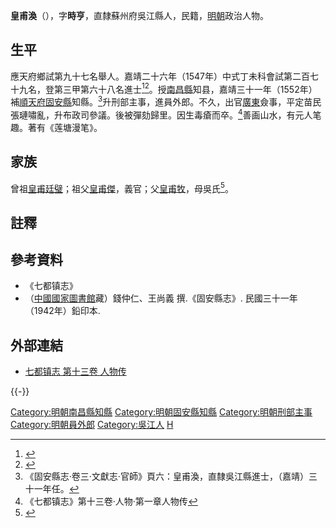 {{明清人物信息框
| 姓名 = 皇甫渙
| 原名 =
| 圖片名稱= 
| 圖片大小 =
| 圖片說明 = 
| 最高職務 =[[廣東|廣東]]僉事
| 國家 = 大明 
| 爵位 =
| 籍貫 = 直隸蘇州府吳江縣
| 族裔 = 
| 字號 = 
| 諡號 =
| 出生日期 = 生年不詳
| 出生地點 = 
| 逝世日期 = 卒年不詳 
| 逝世地點 =
| 墓葬 =
| 配偶 = 
| 親屬 = 
| 出身 =
* 嘉靖二十六年丁未科同進士出身
| 經歷 =
| 著作 =  
}}
'''皇甫渙'''（{{bd|？||？|catIdx=}}），字'''時亨'''，直隸蘇州府吳江縣人，民籍，[[明朝|明朝]]政治人物。

== 生平 ==
應天府鄉試第九十七名舉人。嘉靖二十六年（1547年）中式丁未科會試第二百七十九名，登第三甲第六十八名進士<ref>{{Cite book|title=《皇明贡举考》卷五|author=[[张朝瑞|张朝瑞]]|publisher=《续修四库全书》史部第828册|year=|isbn=|location=|pages=}}</ref><ref>{{Cite book|title=贡举志五种 上|author=鲁小俊，江俊伟著|publisher=武汉大学出版社|year=2009|isbn=978-7-307-07043-1|location=武汉|pages=}}</ref>。授[[南昌縣|南昌縣]]知县，嘉靖三十一年（1552年）補[[順天府|順天府]][[固安縣|固安縣]]知縣。<ref>《固安縣志·卷三·文獻志·官師》頁六：皇甫渙，直隸吳江縣進士，（嘉靖）三十一年任。</ref>升刑部主事，進員外郎。不久，出官[[廣東|廣東]]僉事，平定苗民張璉嘯亂，升布政司參議。後被彈劾歸里。因生毒瘡而卒。<ref>《七都镇志》第十三卷·人物·第一章人物传</ref>善画山水，有元人笔趣。著有《莲塘漫笔》。

== 家族 ==
曾祖[[皇甫廷璧|皇甫廷璧]]；祖父[[皇甫傑|皇甫傑]]，義官；父[[皇甫牧|皇甫牧]]，母吳氏<ref>{{Cite book|title=天一阁藏明代科举录选刊 登科录 点校本|author=龚延明主编|publisher=宁波出版社|year=2016|isbn=978-7-5526-2320-8|location=宁波|pages=|quote=《天一閣藏明代科舉錄選刊.登科錄》之《嘉靖二十六年丁未科登科錄》}}</ref>。

==註釋==
{{reflist}}

==參考資料==
*《七都镇志》
*（[[中國國家圖書館|中國國家圖書館]]藏）錢仲仁、王尚義 撰.《固安縣志》. 民國三十一年（1942年）鉛印本.

==外部連結==
*[http://www.dfzb.suzhou.gov.cn/zsbl/719127.htm 七都镇志 第十三卷 人物传]{{Dead link|date=2018年6月 |bot=InternetArchiveBot |fix-attempted=no }}

{{-}}
{{start box}}
{{s-off}}
{{succession box|[[周大有|周大有]]|[[汪佐|汪佐]]<br>以通判摄县事|[[江西|江西]][[南昌縣|南昌縣知縣]]|<small>嘉靖二十六年（1547年）上任</small>}}
{{succession box|[[王喬年|王喬年]]|[[崔宗堯|崔宗堯]]|[[順天府|順天府]][[固安縣知縣列表|固安縣知縣]]|<small>嘉靖三十一年（1552年）上任</small>}}
{{end box}}

{{嘉靖二十六年丁未科殿試金榜}}

{{DEFAULTSORT:Huangfu皇甫}}
[[Category:明朝南昌縣知縣|Category:明朝南昌縣知縣]]
[[Category:明朝固安縣知縣|Category:明朝固安縣知縣]]
[[Category:明朝刑部主事|Category:明朝刑部主事]]
[[Category:明朝員外郎|Category:明朝員外郎]]
[[Category:吳江人|Category:吳江人]]
[[Category:皇甫姓|H]]